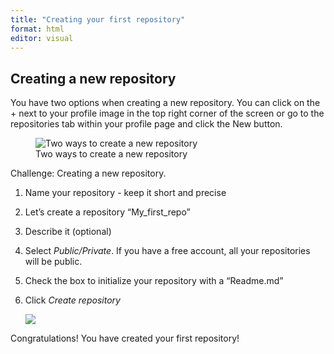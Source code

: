 ```yaml
---
title: "Creating your first repository"
format: html
editor: visual
---
```


## Creating a new repository

You have two options when creating a new repository. You can click on the + next to your profile image in the top right corner of the screen or go to the repositories tab within your profile page and click the New button.

![Two ways to create a new repository](images/Create_repo.png){fig-align="center"}

Challenge: Creating a new repository.

1.  Name your repository - keep it short and precise

2.  Let's create a repository "My_first_repo"

3.  Describe it (optional)

4.  Select *Public/Private*. If you have a free account, all your repositories will be public.

5.  Check the box to initialize your repository with a "Readme.md"

6.  Click *Create repository*

    ![](images/Create_repo2.png)

Congratulations! You have created your first repository!
